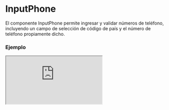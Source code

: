 # InputPhone

El componente InputPhone permite ingresar y validar números de teléfono, incluyendo un campo de selección de código de país y el número de teléfono propiamente dicho.


### Ejemplo

<Iframe
  minHeightIframe="30dvh"
  src="https://fenextjs-component-storybook.vercel.app/iframe.html?args=&id=input-inputphone--index&viewMode=story"
/>

### Importacion

Para importar el componente InputPhone, se puede hacer desde fenextjs

```tsx copy
import { InputPhone } from "fenextjs";
```

### Parametros

| Parametro            | Tipo                                 | Requerido | Default          | Descripcion                                                                          |
| -------------------- | ------------------------------------ | --------- | ---------------- | ------------------------------------------------------------------------------------ |
| classNameSelectCode  | InputSelectClassProps                | no        | undefined        | Clase CSS para personalizar el contenedor del campo de selección del código de país. |
| classNameInputNumber | InputTextClassProps                  | no        | undefined        | Clase CSS para personalizar el contenedor del campo de número de teléfono.           |
| classNamePhone       | string                               | no        | ''               | Clase CSS para personalizar el contenedor principal del componente InputPhone.       |
| classNamePhoneCode   | string                               | no        | ''               | Clase CSS para personalizar el contenedor del código de país.                        |
| classNamePhoneLabel  | string                               | no        | ''               | Clase CSS para personalizar el label del componente InputPhone.                      |
| classNamePhoneNumber | string                               | no        | ''               | Clase CSS para personalizar el contenedor del número de teléfono.                    |
| classNameError       | string                               | no        | ''               | Clase CSS para personalizar el contenedor del mensaje de error.                      |
| disabledSelectCode   | boolean                              | no        | false            | Deshabilita la selección del código de país.                                         |
| placeholderCode      | string                               | no        | '+57'            | Placeholder para el campo del código de país.                                        |
| placeholder          | string                               | no        | 'xxx-xx-xx-xxxx' | Placeholder para el campo del número de teléfono.                                    |
| defaultCode          | string                               | no        | '+57'            | Código de país por defecto.                                                          |
| defaultValue         | Partial\<PhoneProps\>                | no        | undefined        | Valor por defecto para el número de teléfono.                                        |
| value                | Partial\<PhoneProps\>                | no        | undefined        | Valor controlado del número de teléfono.                                             |
| onChange             | function                             | no        | undefined        | Función que se ejecuta al cambiar el valor del número de teléfono.                   |
| validator            | FenextjsValidatorClass\<PhoneProps\> | no        | undefined        | Validador personalizado para el número de teléfono.                                  |

### Storybook

Para ver el storybook del componente lo puede hacer con este [link](https://fenextjs-component-storybook.vercel.app/?path=/story/input-inputphone--index)

### Usos

- Básico

```tsx copy
<InputPhone />
```

- Con valor por defecto

```tsx copy
<InputPhone defaultValue={{ code: "+57", number: "1234567890" }} />
```

- Con validación personalizada

```tsx copy
<InputPhone validator={myPhoneValidator} />
```
